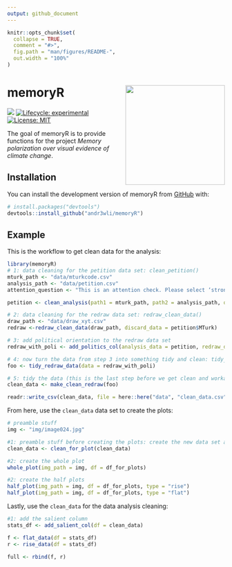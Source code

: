 ```yaml
---
output: github_document
---
```


<!-- README.md is generated from README.Rmd. Please edit that file -->

```r
knitr::opts_chunk$set(
  collapse = TRUE,
  comment = "#>",
  fig.path = "man/figures/README-",
  out.width = "100%"
)
```

# memoryR <img src="man/figures/hex-memoryR.png" align="right" height=230/>

<!-- badges: start -->
![](https://img.shields.io/badge/AndrewLi-memoryR-green)
[![Lifecycle: experimental](https://img.shields.io/badge/lifecycle-experimental-orange.svg)](https://www.tidyverse.org/lifecycle/#experimental)
[![License: MIT](https://img.shields.io/badge/license-MIT-blue.svg)](https://cran.r-project.org/web/licenses/MIT)
<!-- badges: end -->

The goal of memoryR is to provide functions for the project *Memory polarization over visual evidence of climate change*. 

## Installation

You can install the development version of memoryR from [GitHub](https://github.com/) with:

``` r
# install.packages("devtools")
devtools::install_github("andr3wli/memoryR")
```

## Example

This is the workflow to get clean data for the analysis: 

```r
library(memoryR)
# 1: data cleaning for the petition data set: clean_petition()
mturk_path <- "data/mturkcode.csv"
analysis_path <- "data/petition.csv"
attention_question <- "This is an attention check. Please select ‘strongly agree’ to pass this check. You will not be compensated if you fail this check."

petition <- clean_analysis(path1 = mturk_path, path2 = analysis_path, question = attention_question)

# 2: data cleaning for the redraw data set: redraw_clean_data()
draw_path <- "data/draw_xyt.csv"
redraw <-redraw_clean_data(draw_path, discard_data = petition$MTurk)

# 3: add political orientation to the redraw data set 
redraw_with_poli <- add_politics_col(analysis_data = petition, redraw_data = redraw)

# 4: now turn the data from step 3 into something tidy and clean: tidy_redraw_data()
foo <- tidy_redraw_data(data = redraw_with_poli)

# 5: tidy the data (this is the last step before we get clean and workable redraw data)
clean_data <- make_clean_redraw(foo)

readr::write_csv(clean_data, file = here::here("data", "clean_data.csv"))
```

From here, use the `clean_data` data set to create the plots:

```r
# preamble stuff
img <- "img/image024.jpg"

#1: preamble stuff before creating the plots: create the new data set and load the image path
clean_data <- clean_for_plot(clean_data)

#2: create the whole plot   
whole_plot(img_path = img, df = df_for_plots)

#2: create the half plots 
half_plot(img_path = img, df = df_for_plots, type = "rise")
half_plot(img_path = img, df = df_for_plots, type = "flat")

```

Lastly, use the `clean_data` for the data analysis cleaning:

```r
#1: add the salient column 
stats_df <- add_salient_col(df = clean_data)

f <- flat_data(df = stats_df)
r <- rise_data(df = stats_df)

full <- rbind(f, r)
```






